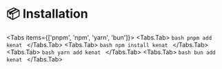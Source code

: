 
# 📦 Installation

<Tabs items={['pnpm', 'npm', 'yarn', 'bun']}>
  <Tabs.Tab>
    ```bash
    pnpm add kenat
    ```
  </Tabs.Tab>
  <Tabs.Tab>
    ```bash
    npm install kenat
    ```
  </Tabs.Tab>
  <Tabs.Tab>
    ```bash
    yarn add kenat
    ```
  </Tabs.Tab>
  <Tabs.Tab>
    ```bash
    bun add kenat
    ```
  </Tabs.Tab>
</Tabs>
